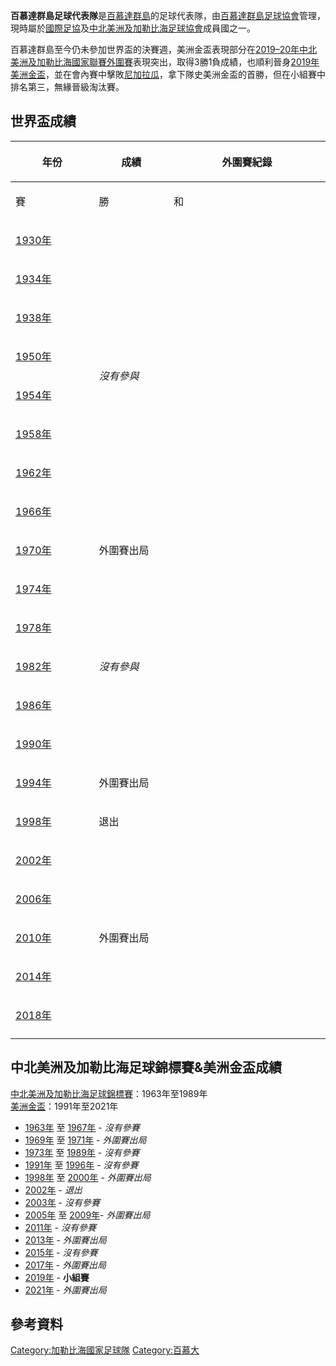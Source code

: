 {{Infobox National football team 
| Name               = 百慕達群島
| Badge              = Flag of Bermuda.svg 
| Nickname           = Gombey Warriors 
| Association        = [[百慕達群島足球協會|百慕達群島足球協會]] 
| Confederation      = [[中北美洲及加勒比海足協|中北美洲及加勒比海足協]]
| Coach              = {{link-en|凱爾·萊特伯恩|Kyle Lightbourne}}
| Captain            = {{link-en|丹特·勒沃洛克|Dante Leverock}}
| Most caps          = {{link-en|達蒙·明|Damon Ming}} (42) 
| Top scorer         = {{link-en|肖恩·葛特|Shaun Goater}} (32)
| Home Stadium       = {{link-en|百慕達國家體育場|Bermuda National Stadium}}
| FIFA Trigramme     = BER
| FIFA Rank = {{nowrap|{{FIFA World Rankings|BER}}}}
| FIFA max           = 58
| FIFA max date      = 1992年12月
| FIFA min           = 189
| FIFA min date      = 2011年9月
| Elo Rank = {{World Football Elo Ratings|Bermuda}}
| Elo max            = 92
| Elo max date       = 1992年12月
| Elo min            = 177
| Elo min date       = 2008年3月

| pattern_la1 = _bmu1819h
| pattern_b1  = _bmu1819h
| pattern_ra1 = _bmu1819h
| pattern_sh1 = _ber19h2
| pattern_so1 = _bmu1819h
| leftarm1    = FF0000
| body1       = FF0000
| rightarm1   = FF0000
| shorts1     = FF0000
| socks1      = 00008B
| pattern_la2 = _bmu1819a
| pattern_b2  = _bmu1819a
| pattern_ra2 = _bmu1819a
| pattern_sh2 = _bmu1819h
| pattern_so2 = _bmu1819a
| leftarm2    = 0000FF
| body2       = 0000FF
| rightarm2   = 0000FF
| shorts2     = 0000FF
| socks2      = FFFFFF

| World cup apps     = 
| World cup first    =  
| World cup best     =  
| Regional name      = [[美洲金盃|美洲金盃/中北美洲及加勒比海足球錦標賽]]
| Regional cup apps  = 1
| Regional cup first = [[2019年美洲金盃|2019年]]
| Regional cup best  = 小組賽，[[2019年美洲金盃|2019年]] 
}}

'''百慕達群島足球代表隊'''是[[百慕達群島|百慕達群島]]的足球代表隊，由[[百慕達群島足球協會|百慕達群島足球協會]]管理，現時屬於[[國際足協|國際足協]]及[[中北美洲及加勒比海足球協會|中北美洲及加勒比海足球協會]]成員國之一。

百慕達群島至今仍未參加世界盃的決賽週，美洲金盃表現部分在[[2019–20年中北美洲及加勒比海國家聯賽外圍賽|2019–20年中北美洲及加勒比海國家聯賽外圍賽]]表現突出，取得3勝1負成績，也順利晉身[[2019年美洲金盃|2019年美洲金盃]]，並在會內賽中擊敗[[尼加拉瓜國家足球隊|尼加拉瓜]]，拿下隊史美洲金盃的首勝，但在小組賽中排名第三，無緣晉級淘汰賽。

== 世界盃成績 ==
{| class="wikitable" style="text-align: center;" width="520px;"
|-
!width="140px" rowspan=2 |年份
!width="130px" rowspan=2 |成績
!width="300px" colspan=6 |外圍賽紀錄
|-
!width="50px"|賽
!width="50px"|勝
!width="50px"|和
!width="50px"|負
!width="50px"|入球
!width="50px"|失球
|-
|{{flagicon|Uruguay}} [[1930年世界盃足球賽|1930年]]
|rowspan=8 colspan=7 |''沒有參與''
|-
|{{flagicon|Italy|old}} [[1934年世界盃足球賽|1934年]]
|-
|{{flagicon|France}} [[1938年世界盃足球賽|1938年]]
|-
|{{flagicon|Brazil}} [[1950年世界盃足球賽|1950年]]
|-
|{{flagicon|Switzerland}} [[1954年世界盃足球賽|1954年]]
|-
|{{flagicon|Sweden}} [[1958年世界盃足球賽|1958年]]
|-
|{{flagicon|Chile}} [[1962年世界盃足球賽|1962年]]
|-
|{{flagicon|England}} [[1966年世界盃足球賽|1966年]]
|-
|{{flagicon|Mexico}} [[1970年世界盃足球賽|1970年]] 
|colspan=7 |外圍賽出局
|-
|{{flagicon|West Germany}} [[1974年世界盃足球賽|1974年]]
|rowspan=5 colspan=7 |''沒有參與''
|-
|{{flagicon|Argentina}} [[1978年世界盃足球賽|1978年]] 
|-
|{{flagicon|Spain}} [[1982年世界盃足球賽|1982年]]
|-
|{{flagicon|Mexico}} [[1986年世界盃足球賽|1986年]]
|-
|{{flagicon|Italy}} [[1990年世界盃足球賽|1990年]]
|-
|{{flagicon|USA}} [[1994年世界盃足球賽|1994年]]
|colspan=7 |外圍賽出局
|-
|{{flagicon|France}} [[1998年世界盃足球賽|1998年]] 
|colspan=7 |退出
|-
|{{flagicon|South Korea}}{{flagicon|Japan}} [[2002年世界盃足球賽|2002年]] 
|rowspan=5 colspan=7 |外圍賽出局
|-
|{{flagicon|Germany}} [[2006年世界盃足球賽|2006年]] 
|-
|{{flagicon|South Africa}} [[2010年世界盃足球賽|2010年]] 
|-
|{{flagicon|BRA}} [[2014年世界盃足球賽|2014年]] 
|-
|{{flagicon|RUS}} [[2018年世界盃足球賽|2018年]] 
|-
|}

== 中北美洲及加勒比海足球錦標賽&美洲金盃成績 ==
[[中北美洲及加勒比海足球錦標賽|中北美洲及加勒比海足球錦標賽]]：1963年至1989年<br/>
[[美洲金盃|美洲金盃]]：1991年至2021年

* [[1963年中北美洲及加勒比海足球錦標賽|1963年]] 至 [[1967年中北美洲及加勒比海足球錦標賽|1967年]] - ''沒有參賽''
* [[1969年中北美洲及加勒比海足球錦標賽|1969年]] 至 [[1971年中北美洲及加勒比海足球錦標賽|1971年]] - ''外圍賽出局''
* [[1973年中北美洲及加勒比海足球錦標賽|1973年]] 至 [[1989年中北美洲及加勒比海足球錦標賽|1989年]] - ''沒有參賽''
* [[1991年美洲金盃|1991年]] 至 [[1996年美洲金盃|1996年]] - ''沒有參賽''
* [[1998年美洲金盃|1998年]] 至 [[2000年美洲金盃|2000年]] - ''外圍賽出局''
* [[2002年美洲金盃|2002年]] - ''退出''
* [[2003年美洲金盃|2003年]] - ''沒有參賽''
* [[2005年美洲金盃|2005年]] 至 [[2009年美洲金盃|2009年]]- ''外圍賽出局''
* [[2011年美洲金盃|2011年]] - ''沒有參賽''
* [[2013年美洲金盃|2013年]] - ''外圍賽出局''
* [[2015年美洲金盃|2015年]] - ''沒有參賽''
* [[2017年美洲金盃|2017年]] - ''外圍賽出局''
* [[2019年美洲金盃|2019年]] - '''小組賽'''
* [[2021年美洲金盃|2021年]] - ''外圍賽出局''

==參考資料==
{{reflist}}

{{中北美洲及加勒比海足球協會國家足球代表隊}}

[[Category:加勒比海國家足球隊|Category:加勒比海國家足球隊]]
[[Category:百慕大|Category:百慕大]]